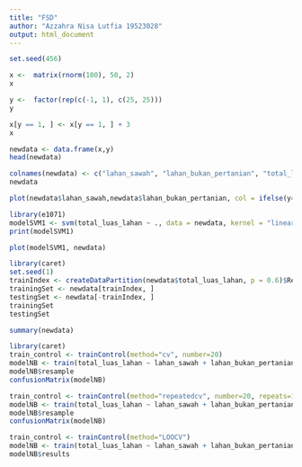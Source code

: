 ```yaml
---
title: "FSD"
author: "Azzahra Nisa Lutfia 19523028"
output: html_document
---
```


```r
set.seed(456)
```


```r
x <-  matrix(rnorm(100), 50, 2)
x
```

```r
y <-  factor(rep(c(-1, 1), c(25, 25)))
y
```

```r
x[y == 1, ] <- x[y == 1, ] + 3
x
```

```r
newdata <- data.frame(x,y)
head(newdata)
```


```r
colnames(newdata) <- c("lahan_sawah", "lahan_bukan_pertanian", "total_luas_lahan")
newdata
```


```r
plot(newdata$lahan_sawah,newdata$lahan_bukan_pertanian, col = ifelse(y=="1", "blue", "red"), pch = 19)
```


```r
library(e1071)
modelSVM1 <- svm(total_luas_lahan ~ ., data = newdata, kernel = "linear")
print(modelSVM1)
```


```r
plot(modelSVM1, newdata)
```


```r
library(caret)
set.seed(1)
trainIndex <- createDataPartition(newdata$total_luas_lahan, p = 0.6)$Resample1
trainingSet <- newdata[trainIndex, ]
testingSet <- newdata[-trainIndex, ]
trainingSet
testingSet
```


```r
summary(newdata)
```

```r
library(caret)
train_control <- trainControl(method="cv", number=20)
modelNB <- train(total_luas_lahan ~ lahan_sawah + lahan_bukan_pertanian, method = "nb", trControl = train_control, data = newdata)
modelNB$resample
confusionMatrix(modelNB)
```


```r
train_control <- trainControl(method="repeatedcv", number=20, repeats=100)
modelNB <- train(total_luas_lahan ~ lahan_sawah + lahan_bukan_pertanian, method = "nb", trControl = train_control, data = newdata)
modelNB$resample
confusionMatrix(modelNB)
```


```r
train_control <- trainControl(method="LOOCV")
modelNB <- train(total_luas_lahan ~ lahan_sawah + lahan_bukan_pertanian, method = "nb", trControl = train_control, data = newdata)
modelNB$results
```



